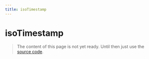 ```yaml
---
title: isoTimestamp
---
```


# isoTimestamp

> The content of this page is not yet ready. Until then just use the [source code](https://github.com/fabian-hiller/valibot/blob/main/library/src/validations/isoTimestamp/isoTimestamp.ts).
